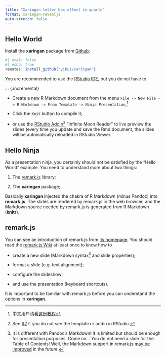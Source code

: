 ```yaml
---
title: "Xaringan letter box effect in quarto"
format: xaringan-revealjs
auto-stretch: false
---
```


## Hello World

Install the **xaringan** package from [Github](https://github.com/yihui/xaringan):


```r
#| eval: false
#| echo: true
remotes::install_github("yihui/xaringan")
```

You are recommended to use the [RStudio IDE](https://www.rstudio.com/products/rstudio/), but you do not have to.

::: {.incremental}

- Create a new R Markdown document from the menu `File -> New File -> R Markdown -> From Template -> Ninja Presentation`;^[中文用户请看[这份教程](https://slides.yihui.org/xaringan/zh-CN.html)]

- Click the `Knit` button to compile it;

- or use the [RStudio Addin](https://rstudio.github.io/rstudioaddins/)^[See [#2](https://github.com/yihui/xaringan/issues/2) if you do not see the template or addin in RStudio.] "Infinite Moon Reader" to live preview the slides (every time you update and save the Rmd document, the slides will be automatically reloaded in RStudio Viewer.

## Hello Ninja

As a presentation ninja, you certainly should not be satisfied by the "Hello World" example. You need to understand more about two things:

1. The [remark.js](https://remarkjs.com) library;

1. The **xaringan** package;

Basically **xaringan** injected the chakra of R Markdown (minus Pandoc) into **remark.js**. The slides are rendered by remark.js in the web browser, and the Markdown source needed by remark.js is generated from R Markdown (**knitr**).

## remark.js

You can see an introduction of remark.js from [its homepage](https://remarkjs.com). You should read the [remark.js Wiki](https://github.com/gnab/remark/wiki) at least once to know how to

- create a new slide (Markdown syntax^[It is different with Pandoc's Markdown! It is limited but should be enough for presentation purposes. Come on... You do not need a slide for the Table of Contents! Well, the Markdown support in remark.js [may be improved](https://github.com/gnab/remark/issues/142) in the future.] and slide properties);

- format a slide (e.g. text alignment);

- configure the slideshow;

- and use the presentation (keyboard shortcuts).

It is important to be familiar with remark.js before you can understand the options in **xaringan**.
